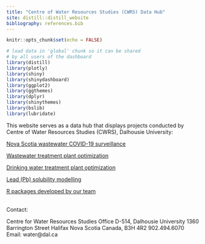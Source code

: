 ---
title: "Centre of Water Resources Studies (CWRS) Data Hub"
site: distill::distill_website
bibliography: references.bib
---

```{r setup, include=FALSE}
knitr::opts_chunk$set(echo = FALSE)
```

```{r global, include=FALSE}
# load data in 'global' chunk so it can be shared
# by all users of the dashboard
library(distill)
library(plotly)
library(shiny)
library(shinydashboard)
library(ggplot2)
library(ggthemes)
library(dplyr)
library(shinythemes)
library(bslib)
library(lubridate)
```

This website serves as a data hub that displays projects conducted by Centre of Water Resources Studies (CWRS), Dalhousie University:


[Nova Scotia wastewater COVID-19 surveillance](https://cwrs-dal.github.io/CWRS-DAL.io/c19ww.html)

[Wastewater treatment plant optimization](https://cwrs-dal.github.io/CWRS-DAL.io/wwtp.html)

[Drinking water treatment plant optimization](https://cwrs-dal.github.io/CWRS-DAL.io/lmp.html)

[Lead (Pb) solubility modelling](https://cwrs-dal.github.io/CWRS-DAL.io/LRC.html)

[R packages developed by our team](https://cwrs-dal.github.io/CWRS-DAL.io/pack.html)

<br>
Contact:

Centre for Water Resources Studies
Office D-514, Dalhousie University
1360 Barrington Street
Halifax Nova Scotia
Canada, B3H 4R2
902.494.6070
Email: water@dal.ca